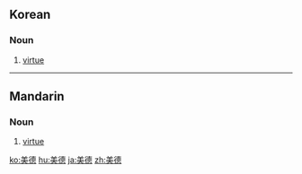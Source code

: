 ==Korean==
{{ko-hanjatab|美|德}}

===Noun===
{{ko-noun|sc=Kore|rv=mideok|hang=미덕}}

# [[virtue]]

----

==Mandarin==
{{zh-hanzi|[[美]][[德]]}}

===Noun===
{{cmn-noun|ts|pin=měidé|pint=mei3de2|rs=羊03}}

# [[virtue]]

[[ko:美德]]
[[hu:美德]]
[[ja:美德]]
[[zh:美德]]